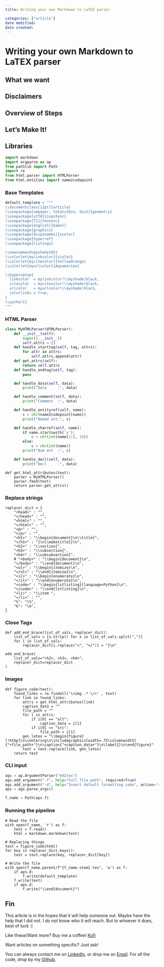 ```yaml
---
title: Writing your own Markdown to LaTEX parser

categories: ["article"]
date modified: 
date created: 
---
```

# Writing your own Markdown to LaTEX parser

## What we want
## Disclaimers
## Overview of Steps


## Let’s Make It!
## Libraries
```python
import markdown
import argparse as ap
from pathlib import Path
import re
from html.parser import HTMLParser
from html.entities import name2codepoint
```

### Base Templates
```python
default_template = """
\\documentclass[12pt]{article}
\\usepackage[a4paper, total={6in, 8in}]{geometry}
\\usepackage[utf8]{inputenc}
\\usepackage[T1]{fontenc}
\\usepackage[english]{babel}
\\usepackage{graphicx}
\\usepackage[dvipsnames]{xcolor}
\\usepackage{hyperref}
\\usepackage{listings}

\\newcommand\myshade{85}
\\colorlet{mylinkcolor}{violet}
\\colorlet{mycitecolor}{YellowOrange}
\\colorlet{myurlcolor}{Aquamarine}

\\hypersetup{
  linkcolor  = mylinkcolor!\\myshade!black,
  citecolor  = mycitecolor!\\myshade!black,
  urlcolor   = myurlcolor!\\myshade!black,
  colorlinks = true,
}
\\author{}
"""
```

### HTML Parser
```python
class MyHTMLParser(HTMLParser):
    def __init__(self):
        super().__init__()
        self.attrs = []
    def handle_starttag(self, tag, attrs):
        for attr in attrs:
            self.attrs.append(attr)
    def get_attrs(self):
        return self.attrs
    def handle_endtag(self, tag):
        pass

    def handle_data(self, data):
        print("Data     :", data)

    def handle_comment(self, data):
        print("Comment  :", data)

    def handle_entityref(self, name):
        c = chr(name2codepoint[name])
        print("Named ent:", c)

    def handle_charref(self, name):
        if name.startswith('x'):
            c = chr(int(name[1:], 16))
        else:
            c = chr(int(name))
        print("Num ent  :", c)

    def handle_decl(self, data):
        print("Decl     :", data)
```

```
def get_html_attributes(text):
    parser = MyHTMLParser()
    parser.feed(text)
    return parser.get_attrs()
```
### Replace strings
```
replacer_dict = {
    "<head>" : "",
    "</head>" : "",
    "<html>" : "",
    "</html>" : "",
    "<p>" : "",
    "</p>" : "",
    "<h1>" : "\\begin{document}\n\\title{",
    "</h1>" : "}\n\\maketitle{}\n",
    "<h2>" : "\\section{",
    "<h3>" : "\\subsection{",
    "<h4>" : "\\subsubsection{",
    # "<body>" : "\\begin{document}\n",
    "</body>" : "\\end{document}\n",
    "<ul>" : "\\begin{itemize}\n",
    "</ul>" : "\\end{itemize}\n",
    "<il>" : "\\begin{enumerate}\n",
    "</il>" : "\\end{enumerate}\n",
    "<code>" : "\\begin{lstlisting}[language=Python]\n",
    "</code>" : "\\end{lstlisting}\n",
    "<li>" : "\\item ",
    "</li>" : "",
    "%": "\%",
    "&": "\&",
}
```

### Close Tags
```
def add_end_brace(list_of_vals, replacer_dict):
    list_of_vals = [x.strip() for x in list_of_vals.split(",")]
    for i in list_of_vals:
        replacer_dict[i.replace("<", "</")] = "}\n"
```

```
add_end_brace(
    list_of_vals="<h2>, <h3>, <h4>", 
    replacer_dict=replacer_dict
)
```

### Images

```
def figure_code(text):
    found_links = re.findall('\<img .* \/>' , text)
    for link in found_links:
        attrs = get_html_attributes(link)
        caption_data = ""
        file_path = ""
        for i in attrs:
            if i[0] == "alt":
                caption_data = i[1]
            if i[0] == "src":
                file_path = i[1]
        gen_latex = "\\begin{figure}[!htbp]\n\centering\n\includegraphics[width=.75\columnwidth]{"+file_path+"}\n\caption{"+caption_data+"}\n\label{}\n\end{figure}"
        text = text.replace(link, gen_latex)
    return text
```

### CLI input
```python
ags = ap.ArgumentParser("md2tex")
ags.add_argument("-f", help="Full file path", required=True)
ags.add_argument("-d", help="Insert default formatting code", action='store_true')
aps = ags.parse_args()

f_name = Path(aps.f)
```

### Running the pipeline

```
# Read the file
with open(f_name, 'r') as f:
    text = f.read()
    html = markdown.markdown(text)

# Replacing things
text = figure_code(html)
for key in replacer_dict.keys():
    text = text.replace(key, replacer_dict[key])

# Write the file
with open(f_name.parent/f"{f_name.stem}.tex", 'w') as f:
    if aps.d:
        f.write(default_template)
    f.write(text)
    if aps.d:
        f.write("\\end{document}")
```


## Fin
This article is in the hopes that it will help someone out. Maybe have the help that I did not. I do not know who it will reach. But to whoever it does, best of luck :)

Like these/Want more? Buy me a coffee! [Kofi](https://ko-fi.com/subhadityamukherjee)

Want articles on something specific? Just ask!

You can always contact me on [LinkedIn](https://www.linkedin.com/in/subhaditya-mukherjee-a36883100), or drop me an [Email](mailto:msubhaditya@gmail.com). For all the code, drop by my [Github](https://github.com/SubhadityaMukherjee/).



